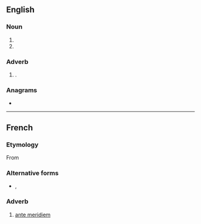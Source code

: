 {{also|Appendix:Variations of "am"}}
==English==

===Noun===
{{en-noun|~}}

# {{initialism of|en|anno mundi}}
# {{initialism of|en|Master of Arts}}

===Adverb===
{{en-adv|-}}

# {{alternative form of|en|a.m.|t=before noon}}.

===Anagrams===
* {{anagrams|en|a=am|-ma-|M&A|M.A.|MA|Ma|ma}}

{{cln|en|terms spelled with .}}

----

==French==

===Etymology===
From {{der|fr|la|ante meridiem}}

===Alternative forms===
* {{l|fr|AM}}, {{l|fr|A. M.}}

===Adverb===
{{head|fr|adverb}}
# [[ante meridiem]]
#: {{ant|fr|P.M.}}